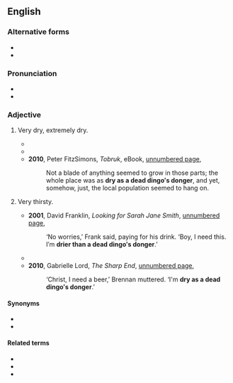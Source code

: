 ==English==

===Alternative forms===
* {{alter|en|drier than a dead dingo's donger}}
* {{alter|en|dry as a dead dingo's donga}}

===Pronunciation===
* {{audio|en|EN-AU ck1 dry as a dead dingo s donger.ogg|Audio (AU)}}
* {{audio|en|En-au-dry as a dead dingo's donger.ogg|Audio (AUS)}}

===Adjective===
{{en-adj|-|head=[[dry]] [[as]] [[a]] [[dead]] [[dingo]][[-'s|'s]] [[donger]]}}

# {{lb|en|Australia|simile|informal}} Very dry, extremely dry.
#* {{quote-text|en|year=2008|author=Di Morrissey|title=Heart of the Dreaming|page=376|url=http://books.google.com/books?id=3KF4QA7alu4C&pg=PA376&dq=%22dry+as+a+dead+dingo%27s+donger%22&hl=en&ei=utzJTq_RMuXFmAWKp-gt&sa=X&oi=book_result&ct=result&redir_esc=y#v=onepage&q=%22dry%20as%20a%20dead%20dingo%27s%20donger%22&f=false|passage=‘Not on a Sunday, mate. Town's as '''dry as a dead dingo′s donger'''. This is Queensland,’ explained one of the station hands.}}
#* {{quote-text|en|year=2010|author=Jessica Rudd|title=Campaign Ruby|page=181|url=http://books.google.com/books?id=jGmVMcx9IW8C&pg=PA180&dq=%22dry+as+a+dead+dingo%27s+donger%22&hl=en&ei=atLJTv2zIMjEmAXP1ckc&sa=X&oi=book_result&ct=result&redir_esc=y#v=onepage&q=%22dry%20as%20a%20dead%20dingo%27s%20donger%22&f=false|passage=‘It′s been an absolute bloody stinker today, hasn′t it?’ said the tanned octogenarian in an almost indecipherable Australian accent. ‘'''Dry as a dead dingo′s donger'''.’}}
#* '''2010''', Peter FitzSimons, ''Tobruk'', eBook, [http://books.google.com/books?id=UWRr3qHmH_YC&pg=PT299&dq=%22dry+as+a+dead+dingo%27s+donger%22&hl=en&ei=DtjJTrLRK4T_mAXf99UX&sa=X&oi=book_result&ct=result&redir_esc=y#v=onepage&q=%22dry%20as%20a%20dead%20dingo%27s%20donger%22&f=false unnumbered page],
#*: Not a blade of anything seemed to grow in those parts; the whole place was as '''dry as a dead dingo′s donger''', and yet, somehow, just, the local population seemed to hang on.
# {{lb|en|Australia|simile|informal}} Very thirsty.
#* '''2001''', David Franklin, ''Looking for Sarah Jane Smith'', [http://books.google.com/books?id=T2Gax6htdHwC&pg=PT106&dq=%22drier+than+a+dead+dingo%27s+donger%22&hl=en&ei=KePJTqPMJeTFmQXHh_AC&sa=X&oi=book_result&ct=result&sqi=2&redir_esc=y#v=onepage&q=%22drier%20than%20a%20dead%20dingo%27s%20donger%22&f=false unnumbered page],
#*: ‘No worries,’ Frank said, paying for his drink. ‘Boy, I need this. I′m '''drier than a dead dingo′s donger'''.’
#* {{quote-text|en|year=2005|author=Patrick Taylor|title=Now and in the Hour of Our Death|page=70|url=http://books.google.com/books?id=ANLHQB_ATVoC&pg=PA70&dq=%22dry+as+a+dead+dingo%27s+donger%22&hl=en&ei=dt_JTt2tCsLQmAWp7eQK&sa=X&oi=book_result&ct=result&redir_esc=y#v=onepage&q=%22dry%20as%20a%20dead%20dingo%27s%20donger%22&f=false|passage=“Let′s have a bottle.” Tim leant across and whispered, “I′m as '''dry as a dead dingo′s donger'''.”}}
#* '''2010''', Gabrielle Lord, ''The Sharp End'', [http://books.google.com/books?id=rT70g0ba80sC&pg=PT86&dq=%22dry+as+a+dead+dingo%27s+donger%22&hl=en&ei=DtjJTrLRK4T_mAXf99UX&sa=X&oi=book_result&ct=result&redir_esc=y#v=onepage&q=%22dry%20as%20a%20dead%20dingo%27s%20donger%22&f=false unnumbered page],
#*: ‘Christ, I need a beer,’ Brennan muttered. ‘I'm '''dry as a dead dingo′s donger'''.’

====Synonyms====
* {{l|en|dry as a nun's cunt}}
* {{l|en|dry as a nun's nasty}}

====Related terms====
* {{l|en|be dry as a dead dingo's donger}}
* {{l|en|be dry as a nun's cunt}}
* {{l|en|be dry as a nun's nasty}}